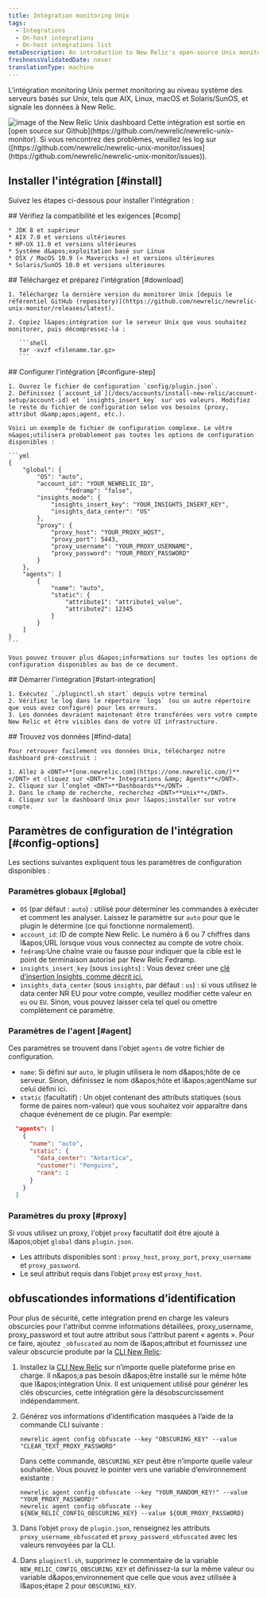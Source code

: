 ```yaml
---
title: Intégration monitoring Unix
tags:
  - Integrations
  - On-host integrations
  - On-host integrations list
metaDescription: An introduction to New Relic's open-source Unix monitoring integration.
freshnessValidatedDate: never
translationType: machine
---
```


L&apos;intégration monitoring Unix permet monitoring au niveau système des serveurs basés sur Unix, tels que AIX, Linux, macOS et Solaris/SunOS, et signale les données à New Relic.

<img title="unix" alt="image of the New Relic Unix dashboard" src="/images/infrastructure_screenshot-crop_unix-dashboard.webp" />

<Callout variant="tip">
  Cette intégration est sortie en [open source sur Github](https://github.com/newrelic/newrelic-unix-monitor). Si vous rencontrez des problèmes, veuillez les log sur ([https://github.com/newrelic/newrelic-unix-monitor/issues](https://github.com/newrelic/newrelic-unix-monitor/issues)).
</Callout>

## Installer l&apos;intégration [#install]

Suivez les étapes ci-dessous pour installer l&apos;intégration :

<Steps>
  <Step>
    ## Vérifiez la compatibilité et les exigences [#comp]

    * JDK 8 et supérieur
    * AIX 7.0 et versions ultérieures
    * HP-UX 11.0 et versions ultérieures
    * Système d&apos;exploitation basé sur Linux
    * OSX / MacOS 10.9 (« Mavericks ») et versions ultérieures
    * Solaris/SunOS 10.0 et versions ultérieures
  </Step>

  <Step>
    ## Téléchargez et préparez l&apos;intégration [#download]

    1. Téléchargez la dernière version du monitorer Unix [depuis le référentiel GitHub (repository)](https://github.com/newrelic/newrelic-unix-monitor/releases/latest).

    2. Copiez l&apos;intégration sur le serveur Unix que vous souhaitez monitorer, puis décompressez-la :

       ```shell
       tar -xvzf <filename.tar.gz>
       ```
  </Step>

  <Step>
    ## Configurer l&apos;intégration [#configure-step]

    1. Ouvrez le fichier de configuration `config/plugin.json`.
    2. Définissez [`account_id`](/docs/accounts/install-new-relic/account-setup/account-id) et `insights_insert_key` sur vos valeurs. Modifiez le reste du fichier de configuration selon vos besoins (proxy, attribut d&amp;apos;agent, etc.).

    Voici un exemple de fichier de configuration complexe. Le vôtre n&apos;utilisera probablement pas toutes les options de configuration disponibles :

    ```yml
    {
        "global": {
            "OS": "auto",
            "account_id": "YOUR_NEWRELIC_ID",
                    "fedramp": "false",
            "insights_mode": {
                "insights_insert_key": "YOUR_INSIGHTS_INSERT_KEY",
                "insights_data_center": "US"
            },
            "proxy": {
                "proxy_host": "YOUR_PROXY_HOST",
                "proxy_port": 5443,
                "proxy_username": "YOUR_PROXY_USERNAME",
                "proxy_password": "YOUR_PROXY_PASSWORD"
            }
        },
        "agents": [
            {
                "name": "auto",
                "static": {
                    "attribute1": "attribute1_value",
                    "attribute2": 12345
                }
            }
        ]
    }
    ```

    Vous pouvez trouver plus d&apos;informations sur toutes les options de configuration disponibles au bas de ce document.
  </Step>

  <Step>
    ## Démarrer l&apos;intégration [#start-integration]

    1. Exécutez `./pluginctl.sh start` depuis votre terminal
    2. Vérifiez le log dans le répertoire `logs` (ou un autre répertoire que vous avez configuré) pour les erreurs.
    3. Les données devraient maintenant être transférées vers votre compte New Relic et être visibles dans de votre UI infrastructure.
  </Step>

  <Step>
    ## Trouvez vos données [#find-data]

    Pour retrouver facilement vos données Unix, téléchargez notre dashboard pré-construit :

    1. Allez à <DNT>**[one.newrelic.com](https://one.newrelic.com/)**</DNT> et cliquez sur <DNT>**+ Integrations &amp; Agents**</DNT>.
    2. Cliquez sur l’onglet <DNT>**Dashboards**</DNT> .
    3. Dans le champ de recherche, recherchez <DNT>**Unix**</DNT>.
    4. Cliquez sur le dashboard Unix pour l&apos;installer sur votre compte.
  </Step>
</Steps>

## Paramètres de configuration de l&apos;intégration [#config-options]

Les sections suivantes expliquent tous les paramètres de configuration disponibles :

### Paramètres globaux [#global]

* `OS` (par défaut : `auto`) : utilisé pour déterminer les commandes à exécuter et comment les analyser. Laissez le paramètre sur `auto` pour que le plugin le détermine (ce qui fonctionne normalement).
* `account_id`: ID de compte New Relic. Le numéro à 6 ou 7 chiffres dans l&amp;apos;URL lorsque vous vous connectez au compte de votre choix.
* `fedramp`:Une chaîne vraie ou fausse pour indiquer que la cible est le point de terminaison autorisé par New Relic Fedramp.
* `insights_insert_key` (sous `insights`) : Vous devez créer une [clé d’insertion Insights, comme décrit ici.](/docs/insights/insights-data-sources/custom-data/insert-custom-events-insights-api#register)
* `insights_data_center` (sous `insights`, par défaut : `us`) : si vous utilisez le data center NR EU pour votre compte, veuillez modifier cette valeur en `eu` ou `EU`. Sinon, vous pouvez laisser cela tel quel ou omettre complètement ce paramètre.

### Paramètres de l&apos;agent [#agent]

Ces paramètres se trouvent dans l&apos;objet `agents` de votre fichier de configuration.

* `name`: Si défini sur `auto`, le plugin utilisera le nom d&amp;apos;hôte de ce serveur. Sinon, définissez le nom d&amp;apos;hôte et l&amp;apos;agentName sur celui défini ici.
* `static` (facultatif) : Un objet contenant des attributs statiques (sous forme de paires nom-valeur) que vous souhaitez voir apparaître dans chaque événement de ce plugin. Par exemple:

```json
  "agents": [
    {
      "name": "auto",
      "static": {
        "data_center": "Antartica",
        "customer": "Penguins",
        "rank": 1
      }
    }
  ]
```

### Paramètres du proxy [#proxy]

Si vous utilisez un proxy, l&apos;objet `proxy` facultatif doit être ajouté à l&amp;apos;objet `global` dans `plugin.json`.

* Les attributs disponibles sont : `proxy_host`, `proxy_port`, `proxy_username` et `proxy_password`.
* Le seul attribut requis dans l’objet `proxy` est `proxy_host`.

## obfuscationdes informations d’identification

Pour plus de sécurité, cette intégration prend en charge les valeurs obscurcies pour l&apos;attribut comme informations détaillées, proxy\_username, proxy\_password et tout autre attribut sous l&apos;attribut parent « agents ». Pour ce faire, ajoutez `_obfuscated` au nom de l&amp;apos;attribut et fournissez une valeur obscurcie produite par la [CLI New Relic](https://github.com/newrelic/newrelic-cli):

1. Installez la [CLI New Relic](https://github.com/newrelic/newrelic-cli#installation) sur n’importe quelle plateforme prise en charge. Il n&amp;apos;a pas besoin d&amp;apos;être installé sur le même hôte que l&amp;apos;intégration Unix. Il est uniquement utilisé pour générer les clés obscurcies, cette intégration gère la désobscurcissement indépendamment.

2. Générez vos informations d’identification masquées à l’aide de la commande CLI suivante :

   ```
   newrelic agent config obfuscate --key "OBSCURING_KEY" --value "CLEAR_TEXT_PROXY_PASSWORD"
   ```

   Dans cette commande, `OBSCURING_KEY` peut être n’importe quelle valeur souhaitée. Vous pouvez le pointer vers une variable d’environnement existante :

   ```
   newrelic agent config obfuscate --key "YOUR_RANDOM_KEY!" --value "YOUR_PROXY_PASSWORD!"
   newrelic agent config obfuscate --key ${NEW_RELIC_CONFIG_OBSCURING_KEY} --value ${OUR_PROXY_PASSWORD}
   ```

3. Dans l’objet `proxy` de `plugin.json`, renseignez les attributs `proxy_username_obfuscated` et `proxy_password_obfuscated` avec les valeurs renvoyées par la CLI.

4. Dans `pluginctl.sh`, supprimez le commentaire de la variable `NEW_RELIC_CONFIG_OBSCURING_KEY` et définissez-la sur la même valeur ou variable d&amp;apos;environnement que celle que vous avez utilisée à l&amp;apos;étape 2 pour `OBSCURING_KEY`.